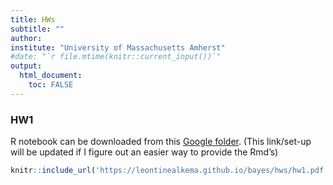 ```yaml
---
title: HWs
subtitle: ""
author: 
institute: "University of Massachusetts Amherst"
#date: "`r file.mtime(knitr::current_input())`"
output: 
  html_document:
    toc: FALSE
---
```



### HW1

R notebook can be downloaded from this <a href="https://drive.google.com/drive/folders/1XX_wfHa89E-0quq3LTmxQ03idkpHTRwP?usp=sharing" target="_blank">Google folder</a>. (This link/set-up will be updated if I figure out an easier way to provide the Rmd's)

```r
knitr::include_url('https://leontinealkema.github.io/bayes/hws/hw1.pdf')
```
